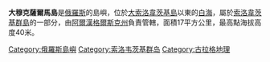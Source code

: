 {{Coord|display=title|65|2|15|N|35|57|5|E|region:RU_type:isle}}

'''大穆克薩爾馬島'''是[[俄羅斯|俄羅斯]]的島嶼，位於[[大索洛韋茨基島|大索洛韋茨基島]]以東的[[白海|白海]]，屬於[[索洛韋茨基群島|索洛韋茨基群島]]的一部分，由[[阿爾漢格爾斯克州|阿爾漢格爾斯克州]]負責管轄，面積17平方公里，最高點海拔高度40米。

{{Russia-geo-stub}}
[[Category:俄羅斯島嶼|Category:俄羅斯島嶼]]
[[Category:索洛韦茨基群岛|Category:索洛韦茨基群岛]]
[[Category:古拉格地理|Category:古拉格地理]]
